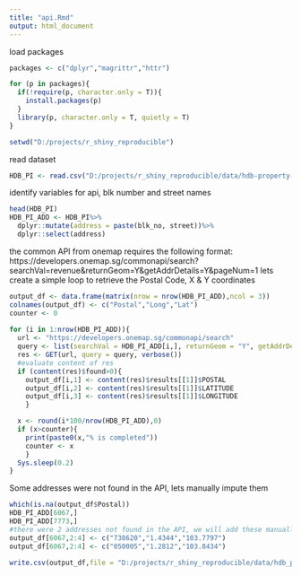 ---
title: "api.Rmd"
output: html_document
---

load packages
```{r}
packages <- c("dplyr","magrittr","httr")

for (p in packages){
  if(!require(p, character.only = T)){
    install.packages(p)
  }
  library(p, character.only = T, quietly = T)
}

setwd("D:/projects/r_shiny_reproducible")
```

read dataset
```{r}
HDB_PI <- read.csv("D:/projects/r_shiny_reproducible/data/hdb-property-information.csv", stringsAsFactors = F)
```

identify variables for api, blk number and street names
```{r}
head(HDB_PI)
HDB_PI_ADD <- HDB_PI%>%
  dplyr::mutate(address = paste(blk_no, street))%>%
  dplyr::select(address)
```

the common API from onemap requires the following format: https://developers.onemap.sg/commonapi/search?searchVal=revenue&returnGeom=Y&getAddrDetails=Y&pageNum=1
lets create a simple loop to retrieve the Postal Code, X & Y coordinates
```{r}
output_df <- data.frame(matrix(nrow = nrow(HDB_PI_ADD),ncol = 3))
colnames(output_df) <- c("Postal","Long","Lat")
counter <- 0
  
for (i in 1:nrow(HDB_PI_ADD)){
  url <- "https://developers.onemap.sg/commonapi/search"
  query <- list(searchVal = HDB_PI_ADD[i,], returnGeom = "Y", getAddrDetails = "Y",pageNum = 1)
  res <- GET(url, query = query, verbose())
  #evaluate content of res
  if (content(res)$found>0){
    output_df[i,1] <- content(res)$results[[1]]$POSTAL
    output_df[i,2] <- content(res)$results[[1]]$LATITUDE
    output_df[i,3] <- content(res)$results[[1]]$LONGITUDE
    }

  x <- round(i*100/nrow(HDB_PI_ADD),0)
  if (x>counter){
    print(paste0(x,"% is completed"))
    counter <- x
    }
  Sys.sleep(0.2)
}


```

Some addresses were not found in the API, lets manually impute them
```{r}
which(is.na(output_df$Postal))
HDB_PI_ADD[6067,]
HDB_PI_ADD[7773,]
#there were 2 addresses not found in the API, we will add these manually
output_df[6067,2:4] <- c("738620","1.4344","103.7797")
output_df[6067,2:4] <- c("050005","1.2812","103.8434")

write.csv(output_df,file = "D:/projects/r_shiny_reproducible/data/hdb_pi_postalXY.csv")

```

